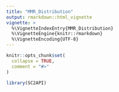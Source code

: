 ```yaml
---
title: "MMR_Distribution"
output: rmarkdown::html_vignette
vignette: >
  %\VignetteIndexEntry{MMR_Distribution}
  %\VignetteEngine{knitr::rmarkdown}
  %\VignetteEncoding{UTF-8}
---
```


```r
knitr::opts_chunk$set(
  collapse = TRUE,
  comment = "#>"
)
```

```r
library(SC2API)
```
